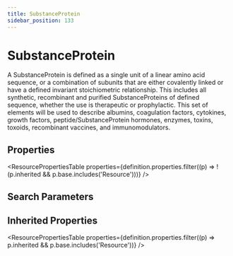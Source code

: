 ```yaml
---
title: SubstanceProtein
sidebar_position: 133
---
```



# SubstanceProtein

A SubstanceProtein is defined as a single unit of a linear amino acid sequence, or a combination of subunits that are either covalently linked or have a defined invariant stoichiometric relationship. This includes all synthetic, recombinant and purified SubstanceProteins of defined sequence, whether the use is therapeutic or prophylactic. This set of elements will be used to describe albumins, coagulation factors, cytokines, growth factors, peptide/SubstanceProtein hormones, enzymes, toxins, toxoids, recombinant vaccines, and immunomodulators.

## Properties

<ResourcePropertiesTable properties={definition.properties.filter((p) => !(p.inherited && p.base.includes('Resource')))} />

## Search Parameters

<SearchParamsTable searchParams={definition.searchParameters} />

## Inherited Properties

<ResourcePropertiesTable properties={definition.properties.filter((p) => p.inherited && p.base.includes('Resource'))} />


